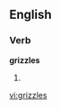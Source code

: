 
==English==

===Verb===
'''grizzles'''

# {{third-person singular of|[[grizzle]]}}

[[vi:grizzles]]